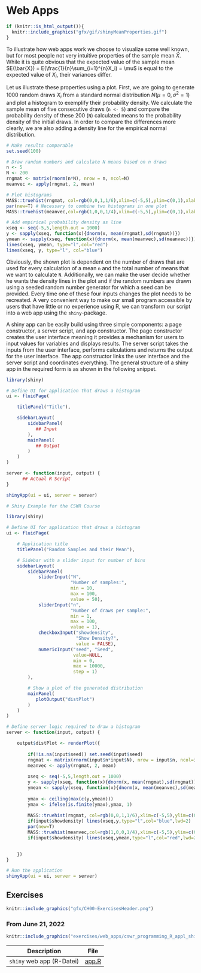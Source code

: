 # Web Apps

```r
if (knitr::is_html_output()){
  knitr::include_graphics("gfx/gif/shinyMeanProperties.gif")
}
```

To illustrate how web apps work we choose to visualize some well known, but for most people not very intuitive properties of the sample mean $\bar{X}$. While it is quite obvious that the expected value of the sample mean $E(\bar{X}) = E(\frac{1}{n}\sum_{i=1}^{n}X_i) = \mu$ is equal to the expected value of $X_i$, their variances differ.

Let us illustrate these properties using a plot. First, we are going to generate 1000 random draws $X_i$ from a standard normal distribution $N(\mu=0,\sigma^2=1)$ and plot a histogram to exemplify their probability density. We calculate the sample mean of five consecutive draws (`n <- 5`) and compare the probability density of these 200 (`N`) calculated means to the probability density of the initial draws. In order to compare the differences more clearly, we are also adding a density line for the empirical normal distribution.

```r
# Make results comparable
set.seed(100)

# Draw random numbers and calculate N means based on n draws
n <- 5
N <- 200
rngmat <- matrix(rnorm(n*N), nrow = n, ncol=N)
meanvec <- apply(rngmat, 2, mean)

# Plot histograms 
MASS::truehist(rngmat, col=rgb(0,0,1,1/6),xlim=c(-5,5),ylim=c(0,1),xlab="")
par(new=T) # Necessary to combine two histograms in one plot
MASS::truehist(meanvec,col=rgb(1,0,0,1/4),xlim=c(-5,5),ylim=c(0,1),xlab="")

# Add empirical probability density as line
xseq <- seq(-5,5,length.out = 1000)
y <- sapply(xseq, function(x){dnorm(x, mean(rngmat),sd(rngmat))})
ymean <- sapply(xseq, function(x){dnorm(x, mean(meanvec),sd(meanvec))})
lines(xseq, ymean, type="l",col="red")
lines(xseq, y, type="l", col="blue")
```

Obviously, the shown plot is dependent on the number of draws that are used for every calculation of a mean `n` and the total number of means that we want to calculate `N`. Additionally, we can make the user decide whether he wants the density lines in the plot and if the random numbers are drawn using a seeded random number generator for which a seed can be provided. Every time one of these four inputs changes the plot needs to be recreated. A very convenient way to make our small program accessible by users that have little or no experience using R, we can transform our script into a web app using the `shiny`-package.

A shiny app can be easily build using three simple components: a page constructor, a server script, and app constructor. The page constructor creates the user interface meaning it provides a mechanism for users to input values for variables and displays results. The server script takes the inputs from the user interface, performs calculations and returns the output for the user interface. The app constructor links the user interface and the server script and coordinates everything. The general structure of a shiny app in the required form is as shown in the following snippet.

```r
library(shiny)

# Define UI for application that draws a histogram
ui <- fluidPage(

    titlePanel("Title"),

    sidebarLayout(
        sidebarPanel(
           ## Input
        ),
        mainPanel(
           ## Output
        )
    )
)

server <- function(input, output) {
      ## Actual R Script 
}

shinyApp(ui = ui, server = server)
```


```r
# Shiny Example for the CSWR Course

library(shiny)

# Define UI for application that draws a histogram
ui <- fluidPage(

    # Application title
    titlePanel("Random Samples and their Mean"),

    # Sidebar with a slider input for number of bins 
    sidebarLayout(
        sidebarPanel(
            sliderInput("N",
                        "Number of samples:",
                        min = 10,
                        max = 100,
                        value = 50),
            sliderInput("n",
                        "Number of draws per sample:",
                        min = 1,
                        max = 100,
                        value = 1),
            checkboxInput("showdensity", 
                          "Show Density?", 
                          value = FALSE),
            numericInput("seed", "Seed", 
                         value=NULL, 
                         min = 0, 
                         max = 10000, 
                         step = 1)
        ),

        # Show a plot of the generated distribution
        mainPanel(
           plotOutput("distPlot")
        )
    )
)

# Define server logic required to draw a histogram
server <- function(input, output) {

    output$distPlot <- renderPlot({
        
        if(!is.na(input$seed)) set.seed(input$seed)
        rngmat <- matrix(rnorm(input$n*input$N), nrow = input$n, ncol=input$N)
        meanvec <- apply(rngmat, 2, mean)
        
        xseq <- seq(-5,5,length.out = 1000)
        y <- sapply(xseq, function(x){dnorm(x, mean(rngmat),sd(rngmat))})
        ymean <- sapply(xseq, function(x){dnorm(x, mean(meanvec),sd(meanvec))})
        
        ymax <- ceiling(max(c(y,ymean)))
        ymax <- ifelse(is.finite(ymax),ymax, 1)
        
        MASS::truehist(rngmat, col=rgb(0,0,1,1/6),xlim=c(-5,5),ylim=c(0,ymax),xlab="")
        if(input$showdensity) lines(xseq,y,type="l",col="blue",lwd=2)
        par(new=T)
        MASS::truehist(meanvec,col=rgb(1,0,0,1/4),xlim=c(-5,5),ylim=c(0,ymax),xlab="")
        if(input$showdensity) lines(xseq,ymean,type="l",col="red",lwd=2)
        

    })
}

# Run the application 
shinyApp(ui = ui, server = server)

```


## Exercises {-}
```r
knitr::include_graphics("gfx/CH00-ExercisesHeader.png")
```

### From June 21, 2022 {-}

```r
knitr::include_graphics("exercises/web_apps/cswr_programming_R_appl_shiny_web_apps.pdf")
```

| Description | File | 
| :---: | :--------:   |
| `shiny` web app (R-Datei)|  [app.R](exercises/web_apps/app.R) |



